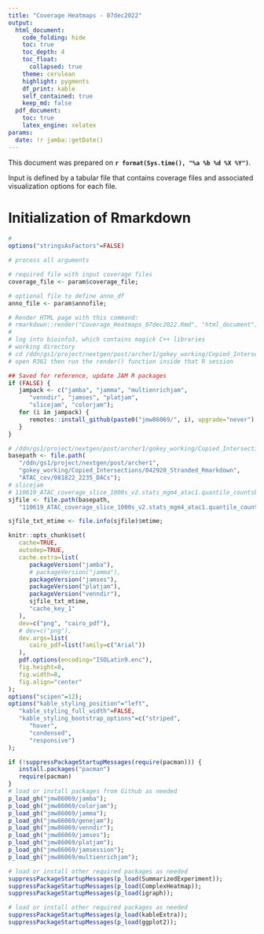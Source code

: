 ```yaml
---
title: "Coverage Heatmaps - 07dec2022"
output:
  html_document:
    code_folding: hide
    toc: true
    toc_depth: 4
    toc_float:
      collapsed: true
    theme: cerulean
    highlight: pygments
    df_print: kable
    self_contained: true
    keep_md: false
  pdf_document:
    toc: true
    latex_engine: xelatex
params:
  date: !r jamba::getDate()
---
```


This document was prepared on **`r format(Sys.time(), "%a %b %d %X %Y")`**.

Input is defined by a tabular file that contains coverage files
and associated visualization options for each file.


# Initialization of Rmarkdown


```r
#
options("stringsAsFactors"=FALSE)

# process all arguments

# required file with input coverage files
coverage_file <- param$coverage_file;

# optional file to define anno_df
anno_file <- param$annofile;
```


```r
# Render HTML page with this command:
# rmarkdown::render("Coverage_Heatmaps_07dec2022.Rmd", "html_document")
#
# log into bioinfo3, which contains magick C++ libraries
# working directory
# cd /ddn/gs1/project/nextgen/post/archer1/gokey_working/Copied_Intersections/042920_Stranded_Rmarkdown/ATAC_cov/081822_2235_DACs/Rmarkdown_18aug2022
# open R361 then run the render() function inside that R session

## Saved for reference, update JAM R packages
if (FALSE) {
   jampack <- c("jamba", "jamma", "multienrichjam",
      "venndir", "jamses", "platjam",
      "slicejam", "colorjam");
   for (i in jampack) {
      remotes::install_github(paste0("jmw86069/", i), upgrade="never")
   }
}

# /ddn/gs1/project/nextgen/post/archer1/gokey_working/Copied_Intersections/042920_Stranded_Rmarkdown/ATAC_cov/081822_2235_DACs
basepath <- file.path(
   "/ddn/gs1/project/nextgen/post/archer1",
   "gokey_working/Copied_Intersections/042920_Stranded_Rmarkdown",
   "ATAC_cov/081822_2235_DACs");
# slicejam
# 110619_ATAC_coverage_slice_1000s_v2.stats_mgm4_atac1.quantile_countsbatch.txt
sjfile <- file.path(basepath,
   "110619_ATAC_coverage_slice_1000s_v2.stats_mgm4_atac1.quantile_countsbatch.txt")

sjfile_txt_mtime <- file.info(sjfile)$mtime;

knitr::opts_chunk$set(
   cache=TRUE,
   autodep=TRUE,
   cache.extra=list(
      packageVersion("jamba"),
      # packageVersion("jamma"),
      packageVersion("jamses"),
      packageVersion("platjam"),
      packageVersion("venndir"),
      sjfile_txt_mtime,
      "cache_key_1"
   ),
   dev=c("png", "cairo_pdf"),
   # dev=c("png"),
   dev.args=list(
      cairo_pdf=list(family=c("Arial"))
   ),
   pdf.options(encoding="ISOLatin9.enc"),
   fig.height=8,
   fig.width=8,
   fig.align="center"
);
options("scipen"=12);
options("kable_styling_position"="left",
   "kable_styling_full_width"=FALSE,
   "kable_styling_bootstrap_options"=c("striped",
      "hover",
      "condensed",
      "responsive")
);
```


```r
if (!suppressPackageStartupMessages(require(pacman))) {
   install.packages("pacman")
   require(pacman)
}
# load or install packages from Github as needed
p_load_gh("jmw86069/jamba");
p_load_gh("jmw86069/colorjam");
p_load_gh("jmw86069/jamma");
p_load_gh("jmw86069/genejam");
p_load_gh("jmw86069/venndir");
p_load_gh("jmw86069/jamses");
p_load_gh("jmw86069/platjam");
p_load_gh("jmw86069/jamsession");
p_load_gh("jmw86069/multienrichjam");

# load or install other required packages as needed
suppressPackageStartupMessages(p_load(SummarizedExperiment));
suppressPackageStartupMessages(p_load(ComplexHeatmap));
suppressPackageStartupMessages(p_load(igraph));

# load or install other required packages as needed
suppressPackageStartupMessages(p_load(kableExtra));
suppressPackageStartupMessages(p_load(ggplot2));

```

